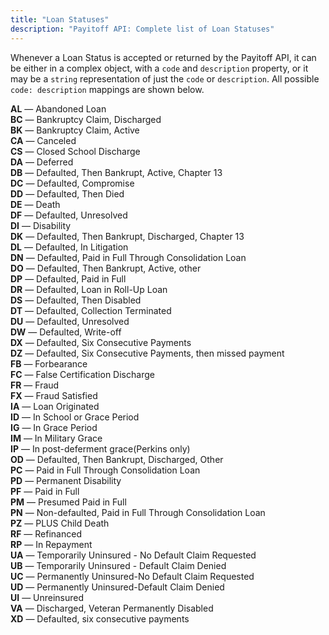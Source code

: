 ```yaml
---
title: "Loan Statuses"
description: "Payitoff API: Complete list of Loan Statuses"
---
```


Whenever a Loan Status is accepted or returned by the Payitoff API, it can be either in a complex object, with a `code` and `description` property, or it may be a `string` representation of just the `code` or `description`. All possible `code: description` mappings are shown below.

**AL** — Abandoned Loan  
**BC** — Bankruptcy Claim, Discharged  
**BK** — Bankruptcy Claim, Active  
**CA** — Canceled  
**CS** — Closed School Discharge  
**DA** — Deferred  
**DB** — Defaulted, Then Bankrupt, Active, Chapter 13  
**DC** — Defaulted, Compromise  
**DD** — Defaulted, Then Died  
**DE** — Death  
**DF** — Defaulted, Unresolved  
**DI** — Disability  
**DK** — Defaulted, Then Bankrupt, Discharged, Chapter 13  
**DL** — Defaulted, In Litigation  
**DN** — Defaulted, Paid in Full Through Consolidation Loan  
**DO** — Defaulted, Then Bankrupt, Active, other  
**DP** — Defaulted, Paid in Full  
**DR** — Defaulted, Loan in Roll-Up Loan  
**DS** — Defaulted, Then Disabled  
**DT** — Defaulted, Collection Terminated  
**DU** — Defaulted, Unresolved  
**DW** — Defaulted, Write-off  
**DX** — Defaulted, Six Consecutive Payments  
**DZ** — Defaulted, Six Consecutive Payments, then missed payment  
**FB** — Forbearance  
**FC** — False Certification Discharge  
**FR** — Fraud  
**FX** — Fraud Satisfied  
**IA** — Loan Originated  
**ID** — In School or Grace Period  
**IG** — In Grace Period  
**IM** — In Military Grace  
**IP** — In post-deferment grace(Perkins only)  
**OD** — Defaulted, Then Bankrupt, Discharged, Other  
**PC** — Paid in Full Through Consolidation Loan  
**PD** — Permanent Disability  
**PF** — Paid in Full  
**PM** — Presumed Paid in Full  
**PN** — Non-defaulted, Paid in Full Through Consolidation Loan  
**PZ** — PLUS Child Death  
**RF** — Refinanced  
**RP** — In Repayment  
**UA** — Temporarily Uninsured - No Default Claim Requested  
**UB** — Temporarily Uninsured - Default Claim Denied  
**UC** — Permanently Uninsured-No Default Claim Requested  
**UD** — Permanently Uninsured-Default Claim Denied  
**UI** — Unreinsured  
**VA** — Discharged, Veteran Permanently Disabled  
**XD** — Defaulted, six consecutive payments
